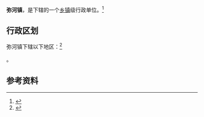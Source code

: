 {{中国乡级行政区|37/07/81/100/000}}

'''弥河镇'''，是{{PRC admin/fullname|37/07/81/100/000|3}}下辖的一个[[乡镇|乡镇]]级行政单位。<ref>{{PRC admin/ref sgc|{{PRC admin/parent|37/07/81/100/000}}}}</ref>

== 行政区划 ==

弥河镇下辖以下地区：<ref>{{PRC admin/ref sgc|37/07/81/100/000}}</ref>

{{PRC admin/children|37/07/81/100/000}}。

== 参考资料 ==

{{reflist}}

{{行政区划小作品}}
{{PRC admin/navcat|37/07/81/100/000}}
